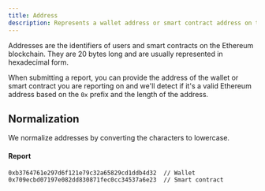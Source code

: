 ```yaml
---
title: Address
description: Represents a wallet address or smart contract address on the Ethereum blockchain.
---
```


Addresses are the identifiers of users and smart contracts on the Ethereum blockchain. They are 20 bytes long and are usually represented in hexadecimal form.

When submitting a report, you can provide the address of the wallet or smart contract you are reporting on and we'll detect if it's a valid Ethereum address based on the `0x` prefix and the length of the address.

## Normalization

We normalize addresses by converting the characters to lowercase.

#### Report

```
0xb3764761e297d6f121e79c32a65829cd1ddb4d32  // Wallet
0x709ecbd07197e082dd830871fec0cc34537a6e23  // Smart contract
```
